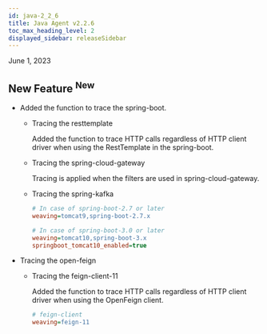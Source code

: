 ```yaml
---
id: java-2_2_6
title: Java Agent v2.2.6
toc_max_heading_level: 2
displayed_sidebar: releaseSidebar
---
```


June 1, 2023

## New Feature <sup><Status>New</Status></sup>

- Added the function to trace the spring-boot.

  - Tracing the resttemplate

    Added the function to trace HTTP calls regardless of HTTP client driver when using the RestTemplate in the spring-boot.

  - Tracing the spring-cloud-gateway

    Tracing is applied when the filters are used in spring-cloud-gateway.

  - Tracing the spring-kafka

    ```ini title='whatap.conf'
    # In case of spring-boot-2.7 or later
    weaving=tomcat9,spring-boot-2.7.x

    # In case of spring-boot-3.0 or later
    weaving=tomcat10,spring-boot-3.x
    springboot_tomcat10_enabled=true
    ```
- Tracing the open-feign

  - Tracing the feign-client-11

    Added the function to trace HTTP calls regardless of HTTP client driver when using the OpenFeign client.

    ```ini title='whatap.conf'
    # feign-client
    weaving=feign-11
    ```
